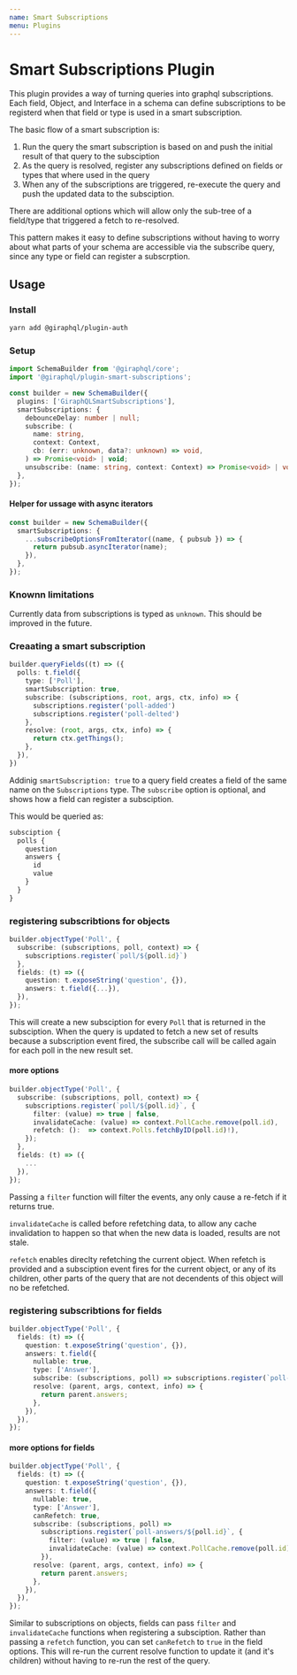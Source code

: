 ```yaml
---
name: Smart Subscriptions
menu: Plugins
---
```


# Smart Subscriptions Plugin

This plugin provides a way of turning queries into graphql subscriptions. Each field, Object, and
Interface in a schema can define subscriptions to be registerd when that field or type is used in a
smart subscription.

The basic flow of a smart subscription is:

1. Run the query the smart subscription is based on and push the initial result of that query to the
   subsciption
1. As the query is resolved, register any subscriptions defined on fields or types that where used
   in the query
1. When any of the subscriptions are triggered, re-execute the query and push the updated data to
   the subsciption.

There are additional options which will allow only the sub-tree of a field/type that triggered a
fetch to re-resolved.

This pattern makes it easy to define subscriptions without having to worry about what parts of your
schema are accessible via the subscribe query, since any type or field can register a subscrption.

## Usage

### Install

```bash
yarn add @giraphql/plugin-auth
```

### Setup

```typescript
import SchemaBuilder from '@giraphql/core';
import '@giraphql/plugin-smart-subscriptions';

const builder = new SchemaBuilder({
  plugins: ['GiraphQLSmartSubscriptions'],
  smartSubscriptions: {
    debounceDelay: number | null;
    subscribe: (
      name: string,
      context: Context,
      cb: (err: unknown, data?: unknown) => void,
    ) => Promise<void> | void;
    unsubscribe: (name: string, context: Context) => Promise<void> | void;
  },
});
```

#### Helper for ussage with async iterators

```typescript
const builder = new SchemaBuilder({
  smartSubscriptions: {
    ...subscribeOptionsFromIterator((name, { pubsub }) => {
      return pubsub.asyncIterator(name);
    }),
  },
});
```

### Knownn limitations

Currently data from subscriptions is typed as `unknown`. This should be improved in the future.

### Creaating a smart subscription

```typescript
builder.queryFields((t) => ({
  polls: t.field({
    type: ['Poll'],
    smartSubscription: true,
    subscribe: (subscriptions, root, args, ctx, info) => {
      subscriptions.register('poll-added')
      subscriptions.register('poll-delted')
    },
    resolve: (root, args, ctx, info) => {
      return ctx.getThings();
    },
  }),
})
```

Addinig `smartSubscription: true` to a query field creates a field of the same name on the
`Subscriptions` type. The `subscribe` option is optional, and shows how a field can register a
subsciption.

This would be queried as:

```graphql
subsciption {
  polls {
    question
    answers {
      id
      value
    }
  }
}
```

### registering subscribtions for objects

```typescript
builder.objectType('Poll', {
  subscribe: (subscriptions, poll, context) => {
    subscriptions.register(`poll/${poll.id}`)
  },
  fields: (t) => ({
    question: t.exposeString('question', {}),
    answers: t.field({...}),
  }),
});
```

This will create a new subsciption for every `Poll` that is returned in the subsciption. When the
query is updated to fetch a new set of results because a subscription event fired, the subscribe
call will be called again for each poll in the new result set.

#### more options

```typescript
builder.objectType('Poll', {
  subscribe: (subscriptions, poll, context) => {
    subscriptions.register(`poll/${poll.id}`, {
      filter: (value) => true | false,
      invalidateCache: (value) => context.PollCache.remove(poll.id),
      refetch: ():  => context.Polls.fetchByID(poll.id)!),
    });
  },
  fields: (t) => ({
    ...
  }),
});
```

Passing a `filter` function will filter the events, any only cause a re-fetch if it returns true.

`invalidateCache` is called before refetching data, to allow any cache invalidation to happen so
that when the new data is loaded, results are not stale.

`refetch` enables direclty refetching the current object. When refetch is provided and a subsciption
event fires for the current object, or any of its children, other parts of the query that are not
decendents of this object will no be refetched.

### registering subscribtions for fields

```typescript
builder.objectType('Poll', {
  fields: (t) => ({
    question: t.exposeString('question', {}),
    answers: t.field({
      nullable: true,
      type: ['Answer'],
      subscribe: (subscriptions, poll) => subscriptions.register(`poll-answers/${poll.id}`),
      resolve: (parent, args, context, info) => {
        return parent.answers;
      },
    }),
  }),
});
```

#### more options for fields

```typescript
builder.objectType('Poll', {
  fields: (t) => ({
    question: t.exposeString('question', {}),
    answers: t.field({
      nullable: true,
      type: ['Answer'],
      canRefetch: true,
      subscribe: (subscriptions, poll) =>
        subscriptions.register(`poll-answers/${poll.id}`, {
          filter: (value) => true | false,
          invalidateCache: (value) => context.PollCache.remove(poll.id),
        }),
      resolve: (parent, args, context, info) => {
        return parent.answers;
      },
    }),
  }),
});
```

Similar to subscriptions on objects, fields can pass `filter` and `invalidateCache` functions when
registering a subsciption. Rather than passing a `refetch` function, you can set `canRefetch` to
`true` in the field options. This will re-run the current resolve function to update it (and it's
children) without having to re-run the rest of the query.
